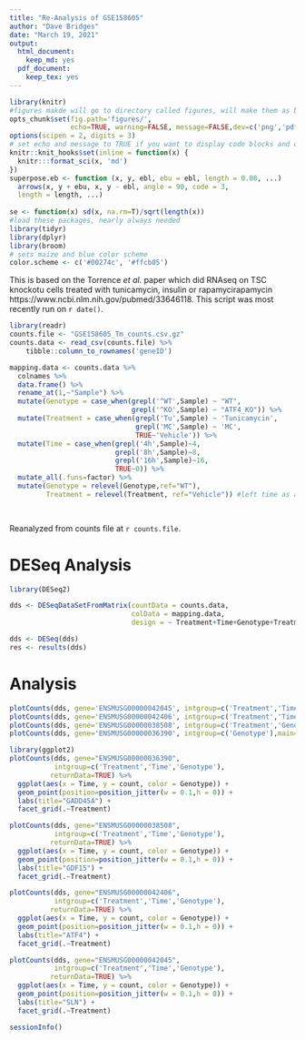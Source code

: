 ```yaml
---
title: "Re-Analysis of GSE158605"
author: "Dave Bridges"
date: "March 19, 2021"
output:
  html_document:
    keep_md: yes
  pdf_document:
    keep_tex: yes
---
```


```r
library(knitr)
#figures makde will go to directory called figures, will make them as both png and pdf files 
opts_chunk$set(fig.path='figures/',
               echo=TRUE, warning=FALSE, message=FALSE,dev=c('png','pdf'))
options(scipen = 2, digits = 3)
# set echo and message to TRUE if you want to display code blocks and code output respectively
knitr::knit_hooks$set(inline = function(x) {
  knitr:::format_sci(x, 'md')
})
superpose.eb <- function (x, y, ebl, ebu = ebl, length = 0.08, ...)
  arrows(x, y + ebu, x, y - ebl, angle = 90, code = 3,
  length = length, ...)
  
se <- function(x) sd(x, na.rm=T)/sqrt(length(x))
#load these packages, nearly always needed
library(tidyr)
library(dplyr)
library(broom)
# sets maize and blue color scheme
color.scheme <- c('#00274c', '#ffcb05')
```

This is based on the Torrence *et al.* paper which did RNAseq on TSC knockotu cells treated with tunicamycin, insulin or rapamycirapamycin https://www.ncbi.nlm.nih.gov/pubmed/33646118.  This script was most recently run on `r date()`.

```r
library(readr)
counts.file <- "GSE158605_Tm_counts.csv.gz"
counts.data <- read_csv(counts.file) %>%
    tibble::column_to_rownames('geneID')

mapping.data <- counts.data %>%
  colnames %>% 
  data.frame() %>%
  rename_at(1,~"Sample") %>%
  mutate(Genotype = case_when(grepl('^WT',Sample) ~ "WT",
                              grepl('^KO',Sample) ~ "ATF4_KO")) %>%
  mutate(Treatment = case_when(grepl('Tu',Sample) ~ 'Tunicamycin',
                               grepl('MC',Sample) ~ 'MC',
                               TRUE~'Vehicle')) %>%
  mutate(Time = case_when(grepl('4h',Sample)~4,
                          grepl('8h',Sample)~8,
                          grepl('16h',Sample)~16,
                          TRUE~0)) %>%
  mutate_all(.funs=factor) %>%
  mutate(Genotype = relevel(Genotype,ref="WT"),
         Treatment = relevel(Treatment, ref="Vehicle")) #left time as a factor

  

```

Reanalyzed from counts file at `r counts.file`.

# DESeq Analysis

```r
library(DESeq2)

dds <- DESeqDataSetFromMatrix(countData = counts.data,
                              colData = mapping.data,
                              design = ~ Treatment+Time+Genotype+Treatment:Genotype)

dds <- DESeq(dds)
res <- results(dds)
```

# Analysis

```r
plotCounts(dds, gene='ENSMUSG00000042045', intgroup=c('Treatment','Time','Genotype'),main="SLN") #SLN
plotCounts(dds, gene='ENSMUSG00000042406', intgroup=c('Treatment','Time','Genotype'),main="ATF4") #ATF4
plotCounts(dds, gene='ENSMUSG00000038508', intgroup=c('Treatment','Genotype'),main="GDF15") #GDF15
plotCounts(dds, gene='ENSMUSG00000036390', intgroup=c('Genotype'),main="GADD45A") #GADD45A

library(ggplot2)
plotCounts(dds, gene="ENSMUSG00000036390", 
           intgroup=c('Treatment','Time','Genotype'),
          returnData=TRUE) %>% 
  ggplot(aes(x = Time, y = count, color = Genotype)) + 
  geom_point(position=position_jitter(w = 0.1,h = 0)) +
  labs(title="GADD45A") +
  facet_grid(.~Treatment)

plotCounts(dds, gene="ENSMUSG00000038508", 
           intgroup=c('Treatment','Time','Genotype'),
          returnData=TRUE) %>% 
  ggplot(aes(x = Time, y = count, color = Genotype)) + 
  geom_point(position=position_jitter(w = 0.1,h = 0)) +
  labs(title="GDF15") +
  facet_grid(.~Treatment)

plotCounts(dds, gene="ENSMUSG00000042406", 
           intgroup=c('Treatment','Time','Genotype'),
          returnData=TRUE) %>% 
  ggplot(aes(x = Time, y = count, color = Genotype)) + 
  geom_point(position=position_jitter(w = 0.1,h = 0)) +
  labs(title="ATF4") +
  facet_grid(.~Treatment)

plotCounts(dds, gene="ENSMUSG00000042045", 
           intgroup=c('Treatment','Time','Genotype'),
          returnData=TRUE) %>% 
  ggplot(aes(x = Time, y = count, color = Genotype)) + 
  geom_point(position=position_jitter(w = 0.1,h = 0)) +
  labs(title="SLN") +
  facet_grid(.~Treatment)
```
```r
sessionInfo()
```